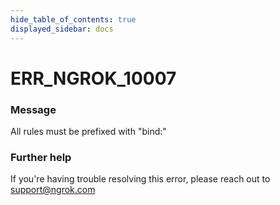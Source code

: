 ```yaml
---
hide_table_of_contents: true
displayed_sidebar: docs
---
```



# ERR_NGROK_10007

### Message
All rules must be prefixed with "bind:"

<ErrorDetails error='err_ngrok_10007' />


### Further help
If you're having trouble resolving this error, please reach out to [support@ngrok.com](mailto:support@ngrok.com?subject=Help%20with%20ERR_NGROK_10007)

